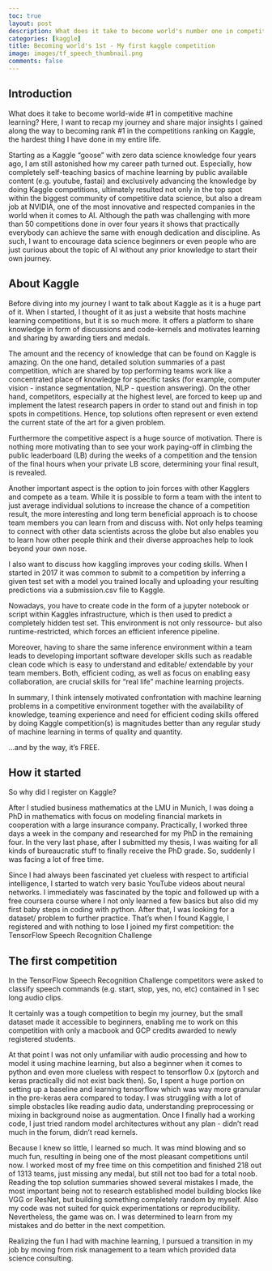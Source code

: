 ```yaml
---
toc: true
layout: post
description: What does it take to become world's number one in competitive machine learning? I started like most kagglers - new to the field of data science and as python beginner
categories: [kaggle]
title: Becoming world's 1st - My first kaggle competition
image: images/tf_speech_thumbnail.png
comments: false
---
```


## Introduction

What does it take to become world-wide \#1 in competitive machine learning? Here, I want to recap my journey and share major insights I gained along the way to becoming rank #1 in the competitions ranking on Kaggle, the hardest thing I have done in my entire life. 

Starting as a Kaggle “goose” with zero data science knowledge four years ago, I am still astonished how my career path turned out. Especially, how completely self-teaching basics of machine learning by public available content (e.g. youtube, fastai) and exclusively advancing the knowledge by doing Kaggle competitions, ultimately resulted not only in the top spot within the biggest community of competitive data science, but also a dream job at NVIDIA, one of the most innovative and respected companies in the world when it comes to AI. Although the path was challenging with more than 50 competitions done in over four years it shows that practically everybody can achieve the same with enough dedication and discipline. As such, I want to encourage data science beginners or even people who are just curious about the topic of AI without any prior knowledge to start their own journey. 

## About Kaggle

Before diving into my journey I want to talk about Kaggle as it is a huge part of it. When I started, I thought of it as just a website that hosts machine learning competitions, but it is so much more. It offers a platform to share knowledge in form of discussions and code-kernels and motivates learning and sharing by awarding tiers and medals. 

The amount and the recency of knowledge that can be found on Kaggle is amazing. On the one hand, detailed solution summaries of a past competition, which are shared by top performing teams work like a concentrated place of knowledge for specific tasks (for example, computer vision - instance segmentation, NLP - question answering). On the other hand, competitors, especially at the highest level, are forced to keep up and implement the latest research papers in order to stand out and finish in top spots in competitions. Hence, top solutions often represent or even extend the current state of the art for a given problem.

Furthermore the competitive aspect is a huge source of motivation. There is nothing more motivating than to see your work paying-off in climbing the public leaderboard (LB) during the weeks of a competition and the tension of the final hours when your private LB score, determining your final result,  is revealed.

Another important aspect is the option to join forces with other Kagglers and compete as a team. While it is possible to form a team with the intent to just average individual solutions to increase the chance of a competition result, the more interesting and long term beneficial approach is to choose team members you can learn from and discuss with. Not only helps teaming to connect with other data scientists across the globe but also enables you to learn how other people think and their diverse approaches help to look beyond your own nose. 

I also want to discuss how kaggling improves your coding skills. When I started in 2017 it was common to submit to a competition by inferring a given test set with a model you trained locally and uploading your resulting predictions via a submission.csv file to Kaggle.
 
Nowadays, you have to create code in the form of a jupyter notebook or script within Kaggles infrastructure, which is then used to predict a completely hidden test set. This environment is not only ressource- but also runtime-restricted, which forces an efficient inference pipeline.

Moreover, having to share the same inference environment within a team leads to developing important software developer skills such as readable clean code which is easy to understand and editable/ extendable by your team members. Both, efficient coding, as well as focus on enabling easy collaboration, are crucial skills for “real life” machine learning projects. 

In summary, I think intensely motivated confrontation with machine learning problems in a competitive environment together with the availability of knowledge, teaming experience and need for efficient coding skills offered by doing Kaggle competition(s) is magnitudes better than any regular study of machine learning in terms of quality and quantity. 

...and by the way, it's FREE.

## How it started

So why did I register on Kaggle? 

After I studied business mathematics at the LMU in Munich, I was doing a PhD in mathematics with focus on modeling financial markets in cooperation with a large insurance company. Practically, I worked three days a week in the company and researched for my PhD in the remaining four. In the very last phase, after I submitted my thesis, I was waiting for all kinds of bureaucratic stuff to finally receive the PhD grade. So, suddenly I was facing a lot of free time. 

Since I had always been fascinated yet clueless with respect to artificial intelligence, I started to watch very basic YouTube videos about neural networks. I immediately was fascinated by the topic and followed up with a free coursera course where I not only learned a few basics but also did my first baby steps in coding with python. After that, I was looking for a dataset/ problem to further practice. That's when I found Kaggle, I registered and with nothing to lose I joined my first competition: the TensorFlow Speech Recognition Challenge



## The first competition

In the TensorFlow Speech Recognition Challenge competitors were asked to classify speech commands (e.g. start, stop, yes, no, etc) contained in 1 sec long audio clips.

It certainly was a tough competition to begin my journey, but the small dataset made it accessible to beginners, enabling me to work on this competition with only a macbook and GCP credits awarded to newly registered students.

At that point I was not only unfamiliar with audio processing and how to model it using machine learning, but also a beginner when it comes to python and even more clueless with respect to tensorflow 0.x (pytorch and keras practically did not exist back then). So, I spent a huge portion on setting up a baseline and learning tensorflow which was way more granular in the pre-keras aera compared to today. I was struggling with a lot of simple obstacles like reading audio data, understanding preprocessing or mixing in background noise as augmentation. Once I finally had a working code, I just tried random model architectures without any plan - didn’t read much in the forum, didn’t read kernels. 

Because I knew so little, I learned so much. It was mind blowing and so much fun, resulting in being one of the most pleasant competitions until now. I worked most of my free time on this competition and finished 218 out of 1313 teams, just missing any medal, but still not too bad for a total noob.
Reading the top solution summaries showed several mistakes I made, the most important being not to research established model building blocks like VGG or ResNet, but building something completely random by myself. Also my code was not suited for quick experimentations or reproducibility. Nevertheless, the game was on. I was determined to learn from my mistakes and do better in the next competition. 

Realizing the fun I had with machine learning, I pursued a transition in my job by moving from risk management to a team which provided data science consulting.
